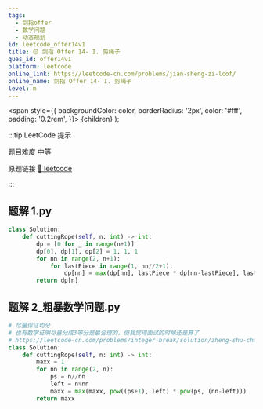 ```yaml
---
tags:
  - 剑指offer
  - 数学问题
  - 动态规划
id: leetcode_offer14v1
title: 🟡 剑指 Offer 14- I. 剪绳子
ques_id: offer14v1
platform: leetcode
online_link: https://leetcode-cn.com/problems/jian-sheng-zi-lcof/
online_name: 剑指 Offer 14- I. 剪绳子
level: m
---
```


  <span
    style={{
      backgroundColor: color,
      borderRadius: '2px',
      color: '#fff',
      padding: '0.2rem',
    }}>
    {children}
  </span>
);

:::tip LeetCode 提示

题目难度 <Highlight color="#ffc01e">中等</Highlight>

原题链接 [🔗 leetcode](https://leetcode-cn.com/problems/jian-sheng-zi-lcof/)

:::



## 题解 1.py

```py
class Solution:
    def cuttingRope(self, n: int) -> int:
        dp = [0 for _ in range(n+1)]
        dp[0], dp[1], dp[2] = 1, 1, 1
        for nn in range(2, n+1):
            for lastPiece in range(1, nn//2+1):
                dp[nn] = max(dp[nn], lastPiece * dp[nn-lastPiece], lastPiece * (nn-lastPiece))
        return dp[n]
```

## 题解 2_粗暴数学问题.py

```py
# 尽量保证均分
# 也有数学证明尽量分成3等分是最合理的，但我觉得面试的时候还是算了
# https://leetcode-cn.com/problems/integer-break/solution/zheng-shu-chai-fen-by-leetcode-solution/
class Solution:
    def cuttingRope(self, n: int) -> int:
        maxx = 1
        for nn in range(2, n):
            ps = n//nn
            left = n%nn
            maxx = max(maxx, pow((ps+1), left) * pow(ps, (nn-left)))
        return maxx
```



